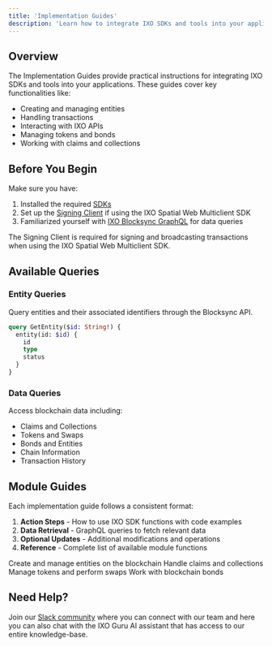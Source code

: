 ```yaml
---
title: 'Implementation Guides'
description: 'Learn how to integrate IXO SDKs and tools into your applications with step-by-step instructions'
---
```


## Overview

The Implementation Guides provide practical instructions for integrating IXO SDKs and tools into your applications. These guides cover key functionalities like:

- Creating and managing entities
- Handling transactions 
- Interacting with IXO APIs
- Managing tokens and bonds
- Working with claims and collections

## Before You Begin

Make sure you have:

1. Installed the required [SDKs](../SDKs/SDKs-overview)
2. Set up the [Signing Client](https://www.npmjs.com/package/@ixo/impactxclient-sdk#signing-client) if using the IXO Spatial Web Multiclient SDK
3. Familiarized yourself with [IXO Blocksync GraphQL](blocksync-graphql-api-overview) for data queries

<Note>
The Signing Client is required for signing and broadcasting transactions when using the IXO Spatial Web Multiclient SDK.
</Note>

## Available Queries

### Entity Queries
Query entities and their associated identifiers through the Blocksync API.

```graphql
query GetEntity($id: String!) {
  entity(id: $id) {
    id
    type
    status
  }
}
```

### Data Queries
Access blockchain data including:

- Claims and Collections
- Tokens and Swaps  
- Bonds and Entities
- Chain Information
- Transaction History

## Module Guides

Each implementation guide follows a consistent format:

1. **Action Steps** - How to use IXO SDK functions with code examples
2. **Data Retrieval** - GraphQL queries to fetch relevant data
3. **Optional Updates** - Additional modifications and operations
4. **Reference** - Complete list of available module functions

<CardGroup>
  <Card title="Entity Module" icon="cube">
    Create and manage entities on the blockchain
  </Card>
  <Card title="Claims Module" icon="file-signature">
    Handle claims and collections
  </Card>
  <Card title="Tokens Module" icon="coins">
    Manage tokens and perform swaps
  </Card>
  <Card title="Bonds Module" icon="link">
    Work with blockchain bonds
  </Card>
</CardGroup>

## Need Help?

Join our [Slack community](https://ixofoundation.slack.com/archives/C04UERAUHQT) where you can connect with our team and here you can also chat with the IXO Guru AI assistant that has access to our entire knowledge-base.